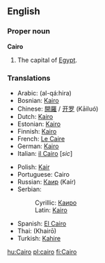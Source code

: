 ==English==
{{wikipedia}}
===Proper noun===
'''Cairo'''

# The capital of [[Egypt]].

===Translations===
{{top}}
*Arabic: {{ARchar|[[القاهرة]]}} (al-qá:hira) {{f}}
*Bosnian: [[Kairo#Bosnian|Kairo]] {{m}}
*Chinese: [[開羅]] / [[开罗]] (Kāiluó)
*Dutch: [[Kairo]] {{n}}
*Estonian: [[Kairo]]
*Finnish: [[Kairo]]
*French: [[Le Caire]] {{m}}
*German: [[Kairo]]
*Italian: [[il Cairo]] {{f}} [''sic'']
{{mid}}
*Polish: [[Kair]] {{m}}
*Portuguese: Cairo {{m}}
*Russian: [[Каир]] (Kaír) {{m}}
*Serbian:
*:Cyrillic: [[Каиро#Serbian|Каиро]] {{m}}
*:Latin: [[Kairo#Serbian|Kairo]] {{m}}
*Spanish: [[El Cairo]] {{m}}
*Thai: {{THchar|[[ไคโร]]}} (Khair&#333;)
*Turkish: [[Kahire]]
{{bottom}}

[[hu:Cairo]]
[[pl:cairo]]
[[fi:Cairo]]